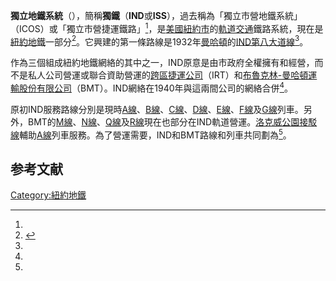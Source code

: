 {{noteTA
|1=zh-hans:终点站; zh-tw:終點站; zh-hk:總站;
|2=zh-hans:客运总站; zh-tw:客運總站; zh-hk:客運總站;
|3=zh-hans:大中央总站; zh-tw:大中央總站; zh-hk:大中央總站;
}}
{{redirect|IND}}
{{Infobox rail line
 | box_width   =
 | name        = 獨立地鐵系統<br>{{lang|en|Independent Subway System}}
 | color       =
 | logo        =
 | logo_width  =
 | image       = R9-2 (8879614239).jpg
 | image_width =
 | caption     = 一列離開[[紐約交通博物館|紐約交通博物館]]的{{link-en|Arnines|Arnines}}列車，也是IND營運的首代地鐵列車
 | type        =
 | system      =
 | status      =
 | locale      = {{USA}}[[紐約市|紐約市]]
 | start       =
 | end         =
 | stations    =
 | routes      =
 | ridership   =
 | open        =
 | close       =
 | owner       = [[紐約市|紐約市]]
 | operator    = [[紐約市公共運輸局|紐約市公共運輸局]]
 | character   =
 | depot       = [[紐約地鐵車廠#匯集車廠|匯集車廠]]、[[紐約地鐵車廠#牙買加車廠|牙買加車廠]]、[[紐約地鐵車廠#皮特金車廠|皮特金車廠]]、[[紐約地鐵車廠#207街車廠|207街車廠]]
 | stock       = {{link-en|紐約地鐵R32型列車|R32 (New York City Subway car)|R32}}、{{link-en|紐約地鐵R42型列車|R42 (New York City Subway car)|R42}}、{{link-en|紐約地鐵R46型列車|R46 (New York City Subway car)|R46}}、{{link-en|紐約地鐵R68型列車|R68 (New York City Subway car)|R68}}、[[紐約地鐵R68A型列車|R68A]]、[[紐約地鐵R160型列車|R160]]型列車
 | linelength  =
 | tracklength =
 | notrack     =
 | gauge       = {{RailGauge|ussg}}
 | minradius   =
 | el          =
 | speed       =
 | elevation   =
 | map         = [[File:IND_timeline.png|thumb]]
 | map_state   = collapsed
}}
'''獨立地鐵系統'''（{{lang-en|Independent Subway System}}），簡稱'''獨鐵'''（'''IND'''或'''ISS'''），過去稱為「獨立市營地鐵系統」（ICOS）或「獨立市營捷運鐵路」<ref name="nycsubway.org"/>，是[[美國|美國]][[紐約市|紐約市]]的[[軌道交通|軌道交通]]鐵路系統，現在是[[紐約地鐵|紐約地鐵]]一部分<ref>{{cite web|url=https://www.nytimes.com/1990/06/30/nyregion/about-new-york-alphabet-soup-telling-an-irt-from-a-bmt.html|title=About New York;  Alphabet Soup: Telling an IRT From a BMT|date=June 30, 1990|work=The New York Times|accessdate=March 14, 2016|archive-date=2017-08-06|archive-url=https://web.archive.org/web/20170806102504/http://www.nytimes.com/1990/06/30/nyregion/about-new-york-alphabet-soup-telling-an-irt-from-a-bmt.html|dead-url=no}}</ref>。它興建的第一條路線是1932年[[曼哈頓|曼哈頓]]的[[IND第八大道線|IND第八大道線]]<ref name="chambers"/>。

作為三個組成紐約地鐵網絡的其中之一，IND原意是由市政府全權擁有和經營，而不是私人公司營運或聯合資助營運的[[跨區捷運公司|跨區捷運公司]]（IRT）和[[布魯克林-曼哈頓運輸股份有限公司|布魯克林-曼哈頓運輸股份有限公司]]（BMT）。IND網絡在1940年與這兩間公司的網絡合併<ref name="nycsubway.org"/>。

原初IND服務路線分別是現時[[紐約地鐵A線|A線]]、[[紐約地鐵B線|B線]]、[[紐約地鐵C線|C線]]、[[紐約地鐵D線|D線]]、[[紐約地鐵E線|E線]]、[[紐約地鐵F線|F線]]及[[紐約地鐵G線|G線]]列車。另外，BMT的[[紐約地鐵M線|M線]]、[[紐約地鐵N線|N線]]、[[紐約地鐵Q線|Q線]]及[[紐約地鐵R線|R線]]現在也部分在IND軌道營運。[[洛克威公園接駁線|洛克威公園接駁線]]輔助[[紐約地鐵A線|A線]]列車服務。為了營運需要，IND和BMT路線和列車共同劃為{{link-en|紐約地鐵B分部|B Division (New York City Subway)|B分部}}<ref name="nycsubway.org"/>。

==参考文献==
{{reflist}}

{{NYCS navbox}}

[[Category:紐約地鐵|Category:紐約地鐵]]